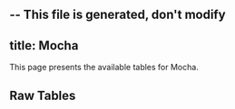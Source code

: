 -- This file is generated, don't modify
---
title: Mocha
---



This page presents the available tables for Mocha.


## Raw Tables
<Table data={json} tag="raw_table"/>
    


    